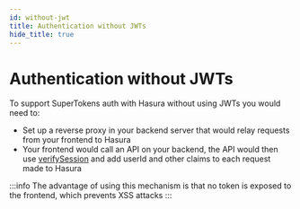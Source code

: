 ```yaml
---
id: without-jwt
title: Authentication without JWTs
hide_title: true
---
```


<!-- COPY DOCS -->
<!-- ./session/hasura-integration/without-jwt.mdx -->

# Authentication without JWTs

To support SuperTokens auth with Hasura without using JWTs you would need to:
- Set up a reverse proxy in your backend server that would relay requests from your frontend to Hasura
- Your frontend would call an API on your backend, the API would then use [verifySession](../common-customizations/sessions/session-verification-in-api/verify-session) and add userId and other claims to each request made to Hasura

:::info
The advantage of using this mechanism is that no token is exposed to the frontend, which prevents XSS attacks
:::
